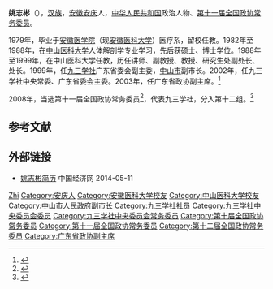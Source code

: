 '''姚志彬'''（{{bd|1953年|8月|}}），[[汉族|汉族]]，[[安徽|安徽]][[安庆市|安庆]]人，[[中华人民共和国|中华人民共和国]]政治人物、[[中国人民政治协商会议第十一届全国委员会委员名单|第十一届全国政协常务委员]]。

1979年，毕业于[[安徽医学院|安徽医学院]]（现[[安徽医科大学|安徽医科大学]]）医疗系，留校任教。1982年至1988年，在[[中山医科大学|中山医科大学]]人体解剖学专业学习，先后获硕士、博士学位。1988年至1999年，在中山医科大学任教，历任讲师、副教授、教授、研究生处副处长、处长。1999年，任[[九三学社|九三学社]]广东省委会副主委，[[中山市|中山市]]副市长。2002年，任九三学社中央常委、广东省委会主委。2003年，任广东省政协副主席。<ref>{{cite web|url=http://www.gdzxb.gov.cn/zxgk/zxld/yzb/201612/t20161207_70520.htm|title=姚志彬同志简历|date=2016-12-07|publisher=广东政协网|accessdate=2017-09-29|archive-date=2017-09-29|archive-url=https://web.archive.org/web/20170929135738/http://www.gdzxb.gov.cn/zxgk/zxld/yzb/201612/t20161207_70520.htm|dead-url=no}}</ref>

2008年，当选第十一届全国政协常务委员<ref>{{cite news|title=第十一届全国政协委员名单|url=http://www.indaa.com.cn/zt/2009qglh/zxzs/200903/t20090303_127573.html|accessdate=2013-04-09|newspaper=新华社北京1月25日电 中国人民政治协商会议第十一届全国委员会委员名单(共2237人，2008年1月25日政协第十届全国委员会常务委员会第二十次会议通过)|date=2008年1月25日|deadurl=yes|archiveurl=https://web.archive.org/web/20130928014403/http://www.indaa.com.cn/zt/2009qglh/zxzs/200903/t20090303_127573.html|archivedate=2013年9月28日}}</ref>，代表九三学社，分入第十二组。<ref>{{cite news|title=全国政协信息-姚志彬|url=http://www.cppcc.gov.cn/CMS/wylibary/showJcwyxtInfoWylibary.action?tabJcwyxt.guid=11W0004390&wytype=wjwy|accessdate=2013-04-11|newspaper=全国政协委员会|archive-date=2017-09-29|archive-url=https://web.archive.org/web/20170929140000/http://www.cppcc.gov.cn/CMS/wylibary/showJcwyxtInfoWylibary.action?tabJcwyxt.guid=11W0004390&wytype=wjwy|dead-url=no}}</ref>

== 参考文献 ==
{{reflist}}

== 外部链接 ==
* [http://district.ce.cn/zt/rwk/sf/gd/rs/201302/27/t20130227_24150180.shtml 姚志彬简历]{{Wayback|url=http://district.ce.cn/zt/rwk/sf/gd/rs/201302/27/t20130227_24150180.shtml |date=20140829124312 }} 中国经济网 2014-05-11

{{九三学社第十一届中央委员会}}
{{九三学社第十二届中央委员会}}
{{九三学社第十三届中央委员会}}

{{Authority control}}
{{DEFAULTSORT:Yao姚}}
[[Category:姚姓|Zhi]]
[[Category:安庆人|Category:安庆人]]
[[Category:安徽医科大学校友|Category:安徽医科大学校友]]
[[Category:中山医科大学校友|Category:中山医科大学校友]]
[[Category:中山市人民政府副市长|Category:中山市人民政府副市长]]
[[Category:九三学社社员|Category:九三学社社员]]
[[Category:九三学社中央委员会委员|Category:九三学社中央委员会委员]]
[[Category:九三学社中央委员会常务委员|Category:九三学社中央委员会常务委员]]
[[Category:第十届全国政协常务委员|Category:第十届全国政协常务委员]]
[[Category:第十一届全国政协常务委员|Category:第十一届全国政协常务委员]]
[[Category:第十二届全国政协常务委员|Category:第十二届全国政协常务委员]]
[[Category:广东省政协副主席|Category:广东省政协副主席]]